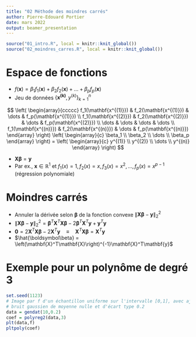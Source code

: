 ```yaml
---
title: "02 Méthode des moindres carrés"
author: Pierre-Edouard Portier
date: mars 2022
output: beamer_presentation
---
```


```r
source("01_intro.R", local = knitr::knit_global())
source("02_moindres_carres.R", local = knitr::knit_global())
```

# Espace de fonctions

- $f(\mathbf{x}) = \beta_1 f_1(\mathbf{x}) + \beta_2 f_2(\mathbf{x}) + \dots + \beta_p f_p(\mathbf{x})$
- Jeu de données $\left\{ \mathbf{x^{(k)}},y^{(k)}\right\}_{k=1}^{n}$

$$
\left( \begin{array}{ccccc}
f_1(\mathbf{x^{(1)}}) & f_2(\mathbf{x^{(1)}}) & \dots & f_p(\mathbf{x^{(1)}}) \\
f_1(\mathbf{x^{(2)}}) & f_2(\mathbf{x^{(2)}}) & \dots & f_p(\mathbf{x^{(2)}}) \\
\dots & \dots & \dots & \dots \\
f_1(\mathbf{x^{(n)}}) & f_2(\mathbf{x^{(n)}}) & \dots & f_p(\mathbf{x^{(n)}})
\end{array} \right)
\left( \begin{array}{c}
\beta_1 \\ \beta_2 \\ \dots \\ \beta_p
\end{array} \right)
=
\left( \begin{array}{c}
y^{(1)} \\ y^{(2)} \\ \dots \\ y^{(n)}
\end{array} \right)
$$

- $\mathbf{X}\boldsymbol\beta = \mathbf{y}$
- Par ex., $\mathbf{x} \in \mathbb{R}^1$ et $f_1(x)=1, f_2(x)=x, f_3(x)=x^2,\dots, f_p(x)=x^{p-1}$ (régression polynomiale)

# Moindres carrés

- Annuler la dérivée selon $\boldsymbol\beta$ de la fonction convexe $\|\mathbf{X}\boldsymbol\beta-\mathbf{y}\|^2_2$
- $\|\mathbf{X}\boldsymbol\beta-\mathbf{y}\|^2_2 = \boldsymbol\beta^T\mathbf{X}^T\mathbf{X}\boldsymbol\beta - 2\boldsymbol\beta^T\mathbf{X}^T\mathbf{y} + \mathbf{y}^T\mathbf{y}$
- $\mathbf{0} = 2\mathbf{X}^T\mathbf{X}\boldsymbol\beta - 2\mathbf{X}^T\mathbf{y} \quad \equiv \quad \mathbf{X}^T\mathbf{X} \boldsymbol\beta = \mathbf{X}^T\mathbf{y}$
- $\hat{\boldsymbol\beta} = \left(\mathbf{X}^T\mathbf{X}\right)^{-1}\mathbf{X}^T\mathbf{y}$

# Exemple pour un polynôme de degré $3$

```r
set.seed(1123)
# Image par f d'un échantillon uniforme sur l'intervalle [0,1], avec ajout d'un
# bruit gaussien de moyenne nulle et d'écart type 0.2
data = gendat(10,0.2)
coef = polyreg2(data,3)
plt(data,f)
pltpoly(coef)
```

